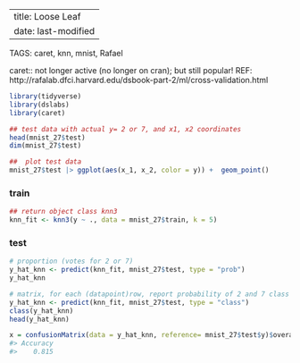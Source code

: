 
---
title: Loose Leaf
date: last-modified
---
TAGS:  caret, knn, mnist, Rafael

caret:: not longer active (no longer on cran); but still popular!
REF: http://rafalab.dfci.harvard.edu/dsbook-part-2/ml/cross-validation.html

```r
library(tidyverse)
library(dslabs)
library(caret)

## test data with actual y= 2 or 7, and x1, x2 coordinates
head(mnist_27$test)
dim(mnist_27$test)

##  plot test data
mnist_27$test |> ggplot(aes(x_1, x_2, color = y)) +  geom_point()

```


### train
```r

## return object class knn3
knn_fit <- knn3(y ~ ., data = mnist_27$train, k = 5)

```
### test
```r
# proportion (votes for 2 or 7)
y_hat_knn <- predict(knn_fit, mnist_27$test, type = "prob")
y_hat_knn

# matrix, for each (datapoint)row, report probability of 2 and 7 class (2 or 7)
y_hat_knn <- predict(knn_fit, mnist_27$test, type = "class")
class(y_hat_knn)
head(y_hat_knn)

x = confusionMatrix(data = y_hat_knn, reference= mnist_27$test$y)$overall["Accuracy"]
#> Accuracy 
#>    0.815
```

